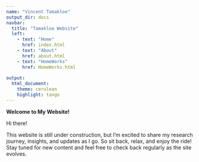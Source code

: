 ```yaml
---
name: "Vincent Tamakloe"
output_dir: docs
navbar:
  title: "Tamakloe Website"
  left:
    - text: "Home"
      href: index.html
    - text: "About"
      href: about.html
    - text: "HomeWorks"
      href: HomeWorks.html
      
output:
  html_document:
    theme: cerulean
    highlight: tango 
---
```


**Welcome to My Website!**

Hi there! 

This website is still under construction, but I’m excited to share my research journey, insights, and updates as I go. So sit back, relax, and enjoy the ride! Stay tuned for new content and feel free to check back regularly as the site evolves.